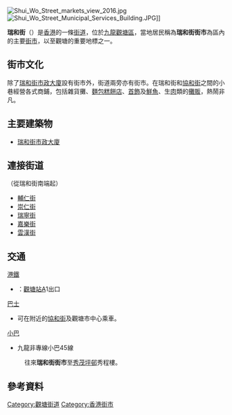 {{Inappropriate tone |time=2008-02-21T16:09:28+00:00 }}<!-- 本调用由 {{subst:Inappropriate tone/auto}} 自动产生。 -->
{{Infobox Hong Kong Road
| 中文街道名稱 = 瑞和街
| 英文街道名稱 = Shui Wo Street
| 圖片 = File:Shui Wo Street 201608.jpg
| 圖片說明 = 瑞和街
| 路段總長度 = 0.35
| 車速限制 = 
| 行車線數量 = 2線單程
| 所在地區 = [[九龍|九龍]][[觀塘區|觀塘區]]
| 起點 = [[雲漢街|雲漢街]]
| 終點 = [[輔仁街|輔仁街]]
| 通車日期 =
}}
[[File:Shui_Wo_Street_markets_view_2016.jpg|thumb]]
[[File:Shui_Wo_Street_Municipal_Services_Building.JPG|thumb]]]]

'''瑞和街'''（{{lang-en|'''Shui Wo Street'''}}）是[[香港|香港]]的一條[[街道|街道]]，位於[[九龍|九龍]][[觀塘區|觀塘區]]，當地居民稱為'''瑞和街街市'''為區內的主要[[街市|街市]]，以至觀塘的重要地標之一。

==街市文化==
除了[[瑞和街市政大廈|瑞和街市政大廈]]設有街市外，街道兩旁亦有街市。在瑞和街和[[協和街|協和街]]之間的小巷經營各式商鋪，包括雜貨攤、[[麵包糕餅店|麵包糕餅店]]、[[首飾|首飾]]及[[魚|鮮魚]]、生[[肉|肉]]類的[[攤販|攤販]]，熱鬧非凡。

==主要建築物==
*[[瑞和街市政大廈|瑞和街市政大廈]]

==連接街道==
（從瑞和街南端起）
*[[輔仁街|輔仁街]]
*[[崇仁街|崇仁街]]
*[[瑞寧街|瑞寧街]]
*[[嘉樂街|嘉樂街]]
*[[雲漢街|雲漢街]]

==交通==
{{More|觀塘#交通}}
;[[港鐵|港鐵]]
*{{港鐵路線標誌|KTL}}：[[觀塘站|觀塘站]]A1出口

;[[巴士|巴士]]
*可在附近的[[協和街|協和街]]及觀塘市中心乘車。

;[[小巴|小巴]]
*九龍非專線小巴45線
:往來'''瑞和街街市'''至[[秀茂坪邨|秀茂坪邨]]秀程樓。

==參考資料==
{{Commonscat|Shui Wo Street|瑞和街}}
{{HK-road-stub}}
[[Category:觀塘街道|Category:觀塘街道]]
[[Category:香港街市|Category:香港街市]]